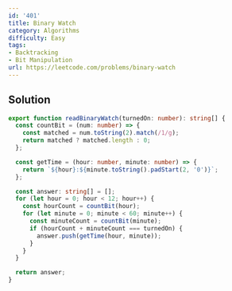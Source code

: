 ```yaml
---
id: '401'
title: Binary Watch
category: Algorithms
difficulty: Easy
tags:
- Backtracking
- Bit Manipulation
url: https://leetcode.com/problems/binary-watch
---
```


## Solution

```typescript filename="solution.ts" copy
export function readBinaryWatch(turnedOn: number): string[] {
  const countBit = (num: number) => {
    const matched = num.toString(2).match(/1/g);
    return matched ? matched.length : 0;
  };

  const getTime = (hour: number, minute: number) => {
    return `${hour}:${minute.toString().padStart(2, '0')}`;
  };

  const answer: string[] = [];
  for (let hour = 0; hour < 12; hour++) {
    const hourCount = countBit(hour);
    for (let minute = 0; minute < 60; minute++) {
      const minuteCount = countBit(minute);
      if (hourCount + minuteCount === turnedOn) {
        answer.push(getTime(hour, minute));
      }
    }
  }

  return answer;
}
```

